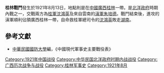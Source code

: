{{vfd|jdvivd|date=2022/06/26}}
{{Infobox Military Conflict|
campaign=|
image=|
caption=|
conflict=桂林戰鬥|
date=1921年8月13日|
place=[[中國|中國]]廣西桂林 |
result=沈鴻英自稱為救桂軍總司令，隨即敗走湖南|
combatant1=桂軍|
combatant2=滇軍| 
commander1=沈鴻英|
commander2=朱培德 |
strength1=|
strength2=|
casualties1=|
casualties2=|
}}
'''桂林戰鬥'''發生於1921年8月13日，地點則是在[[中國|中國]][[廣西|廣西]][[桂林|桂林]]一帶。是[[北洋政府|北洋政府]]時期內戰之一，交戰兩方為[[桂軍|桂軍]][[沈鴻英|沈鴻英]]及來自雲南的[[滇軍|滇軍]][[朱培德|朱培德]]。戰鬥結束後，進攻的滇軍順利佔領廣西桂林一帶，自命救桂軍總司令的[[沈鴻英|沈鴻英]]敗走[[湖南|湖南]]。

==參考文獻==
*[[中華民國|中華民國]][[國防大學_(臺灣)|國防大學]]編，《中國現代軍事史主要戰役表》

[[Category:1921年中国战役|Category:1921年中国战役]]
[[Category:中华民国北洋政府时期内战战役|Category:中华民国北洋政府时期内战战役]]
[[Category:广西历次战争与战役|Category:广西历次战争与战役]]
[[Category:桂林军事史|Category:桂林军事史]]
[[Category:1921年8月|Category:1921年8月]]